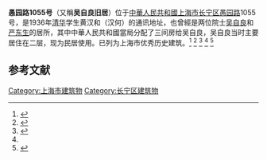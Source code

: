 '''愚园路1055号'''（又稱'''吴自良旧居'''）位于[[中華人民共和國|中華人民共和國]][[上海市|上海市]][[长宁区|长宁区]][[愚园路|愚园路]]1055号，是1936年[[清华|清华]]学生黄汉和（汉何）的通讯地址，也曾經是两位院士[[吴自良|吴自良]]和[[严东生|严东生]]的居所，其中中華人民共和國當局分配了三间房给吴自良，吴自良当时主要居住在二层，现为民居使用。已列为上海市优秀历史建筑。<ref>{{cite web|url=https://k.sina.cn/article_1737737970_6793c6f202000mmzr.html|title=为一个人 逛一座城 - 愚园路上寻觅吴自良足迹|first=|last=sina_mobile|date=2019-06-19|website=k.sina.cn}}</ref>
<ref>{{cite web|url=https://www.thepaper.cn/newsDetail_forward_7358271|title=从瑞华公寓出发去五原路延庆路和安福路采风_湃客_澎湃新闻-The Paper|website=www.thepaper.cn}}</ref>
<ref name="yidianzixun.com">{{cite web|url=https://www.yidianzixun.com/article/0MOTQWv4|title=【一点资讯】魔都这条2.75公里长的愚园路超有故事，每一条弄堂都能写一本书！ www.yidianzixun.com|website=www.yidianzixun.com}}</ref>
<ref name="yidianzixun.com"/>
<ref>{{cite web|url=http://www.sohu.com/a/282301506_796594|title=“百年愚园路，半部上海史”（五）：顾圣婴含冤自尽、王伯群红楼一梦_岐山|website=www.sohu.com}}</ref>

==参考文献==
{{reflist}}

[[Category:上海市建筑物|Category:上海市建筑物]]
[[Category:长宁区建筑物|Category:长宁区建筑物]]